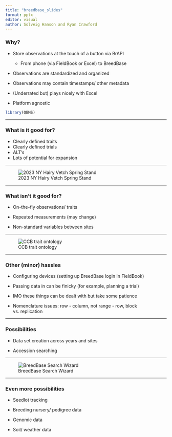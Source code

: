 ```yaml
---
title: "breedbase_slides"
format: pptx
editor: visual
author: Solveig Hanson and Ryan Crawford
---
```


### Why?

-   Store observations at the touch of a button via BrAPI

    -   From phone (via FieldBook or Excel) to BreedBase

-   Observations are standardized and organized

-   Observations may contain timestamps/ other metadata

-   (Underrated but) plays nicely with Excel

-   Platform agnostic

```r
library(QBMS)

```

------------------------------------------------------------------------

### What is it good for?

-   Clearly defined traits
-   Clearly defined trials
-   ALT's
-   Lots of potential for expansion

------------------------------------------------------------------------

![2023 NY Hairy Vetch Spring Stand](hairy_vetch_spr_stand.png)

------------------------------------------------------------------------

### What isn't it good for?

-   On-the-fly observations/ traits

-   Repeated measurements (may change)

-   Non-standard variables between sites

------------------------------------------------------------------------

![CCB trait ontology](ontology_view.png)

------------------------------------------------------------------------

### Other (minor) hassles

-   Configuring devices (setting up BreedBase login in FieldBook)

-   Passing data in can be finicky (for example, planning a trial)

-   IMO these things can be dealt with but take some patience

-   Nomenclature issues: row - column, not range - row, block vs. replication

------------------------------------------------------------------------

### Possibilities

-   Data set creation across years and sites

-   Accession searching

------------------------------------------------------------------------

![BreedBase Search Wizard](breedbase_search_wizard.png)

------------------------------------------------------------------------

### Even more possibilities

-   Seedlot tracking

-   Breeding nursery/ pedigree data

-   Genomic data

-   Soil/ weather data
